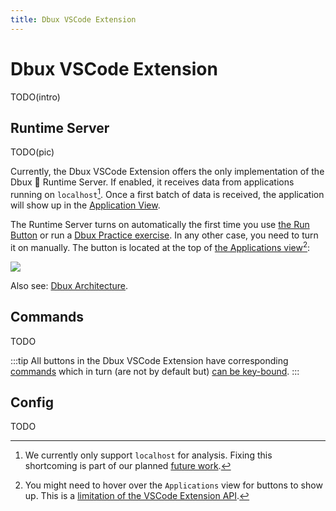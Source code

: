 ```yaml
---
title: Dbux VSCode Extension
---
```

# Dbux VSCode Extension

TODO(intro)


<TOC toc={toc} />


## Runtime Server

TODO(pic)


Currently, the Dbux VSCode Extension offers the only implementation of the Dbux 📡 Runtime Server. If enabled, it receives data from applications running on `localhost`[^1]. Once a first batch of data is received, the application will show up in the [Application View](../using-dbux/applications).

The Runtime Server turns on automatically the first time you use [the Run Button](../02-using-dbux/03-the-run-button.mdx) or run a [Dbux Practice exercise](../03-dbux-practice/01-overview.mdx). In any other case, you need to turn it on manually. The button is located at the top of [the Applications view](../02-using-dbux/06-applications.mdx)[^2]:

<Img screen src="runtime-server-button.png" />

Also see: [Dbux Architecture](./).


## Commands

TODO

:::tip
All buttons in the Dbux VSCode Extension have corresponding [commands](../tools-and-configuration/dbux-code#commands) which in turn (are not by default but) [can be key-bound](https://code.visualstudio.com/docs/getstarted/keybindings).
:::

## Config

TODO


[^1]: We currently only support `localhost` for analysis. Fixing this shortcoming is part of our planned [future work](../advanced/future-work).
[^2]: You might need to hover over the `Applications` view for buttons to show up. This is a [limitation of the VSCode Extension API](https://github.com/microsoft/vscode/issues/78829).
